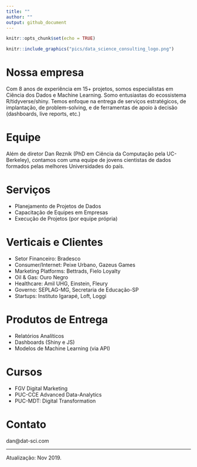 ```yaml
---
title: ""
author: ""
output: github_document
---
```


```r
knitr::opts_chunk$set(echo = TRUE)
```

```r
knitr::include_graphics("pics/data_science_consulting_logo.png")
```

# Nossa empresa

Com 8 anos de experiência em 15+ projetos, somos especialistas em Ciência dos Dados e Machine Learning. Somo entusiastas do ecossistema R/tidyverse/shiny. Temos enfoque na entrega de serviços estratégicos, de implantação, de problem-solving, e de ferramentas de apoio à decisão (dashboards, live reports, etc.)

# Equipe

Além de diretor Dan Reznik (PhD em Ciência da Computação pela UC-Berkeley), contamos com uma equipe de jovens cientistas de dados formados pelas melhores Universidades do país.

# Serviços

- Planejamento de Projetos de Dados
- Capacitação de Equipes em Empresas
- Execução de Projetos (por equipe própria)
 
# Verticais e Clientes

- Setor Financeiro: Bradesco
- Consumer/Internet: Peixe Urbano, Gazeus Games
- Marketing Platforms: Bettrads, Fielo Loyalty
- Oil & Gas: Ouro Negro
- Healthcare: Amil UHG, Einstein, Fleury
- Governo: SEPLAG-MG, Secretaria de Educação-SP
- Startups: Instituto Igarapé, Loft, Loggi
  
# Produtos de Entrega

- Relatórios Analíticos
- Dashboards (Shiny e JS)
- Modelos de Machine Learning (via API)

# Cursos

- FGV Digital Marketing
- PUC-CCE Advanced Data-Analytics
- PUC-MDT: Digital Transformation

# Contato

dan@dat-sci.com

***

Atualização: Nov 2019.